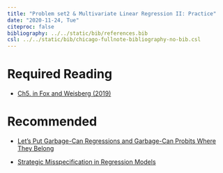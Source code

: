 ```yaml
---
title: "Problem set2 & Multivariate Linear Regression II: Practice"
date: "2020-11-24, Tue"
citeproc: false
bibliography: ../../static/bib/references.bib
csl: ../../static/bib/chicago-fullnote-bibliography-no-bib.csl
---
```


# Required Reading

- <i class="fas fa-book"></i> [Ch5. in Fox and Weisberg (2019)](https://www.dropbox.com/s/utuyuanbspcvkye/John%20Fox%2C%20Sanford%20Weisberg%20-%20An%20R%20Companion%20to%20Applied%20Regression%20%282019%2C%20SAGE%29.pdf?dl=0)

# Recommended

- <i class="fas fa-file-pdf"></i> [Let's Put Garbage-Can Regressions and Garbage-Can Probits Where They Belong](https://www.dropbox.com/s/wbef2bq0wfakm1e/w5_Let%27s%20Put%20Garbage-Can%20Regressions%20and%20Garbage-Can%20Probits%20Where%20They%20Belong.pdf?dl=0)

- <i class="fas fa-file-pdf"></i> [Strategic Misspecification in Regression Models](https://www.dropbox.com/s/wbef2bq0wfakm1e/w5_Let%27s%20Put%20Garbage-Can%20Regressions%20and%20Garbage-Can%20Probits%20Where%20They%20Belong.pdf?dl=0)

